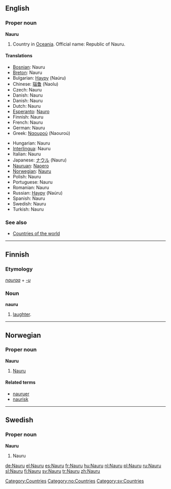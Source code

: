 ==English==
{{wikipedia}}
===Proper noun===
'''Nauru'''

# Country in [[Oceania]]. Official name: Republic of Nauru.

====Translations====
{{top}}
*[[Bosnian]]: Nauru {{m}}
*[[Breton]]: Nauru
*Bulgarian: [[Науру]] (Naúru)
*Chinese: [[瑙鲁]] (Naolu)
*Czech: Nauru
*Danish: Nauru
*Danish: Nauru
*Dutch: Nauru
*[[Esperanto]]: [[Nauro]]
*Finnish: Nauru
*French: Nauru
*German: Nauru
*Greek: [[Ναουρού]] (Naouroú)
{{mid}}
*Hungarian: Nauru
*[[Interlingua]]: Nauru
*Italian: Nauru
*Japanese: [[ナウル]] (Nauru)
*[[Nauruan]]: [[Naoero]]
*[[Norwegian]]: [[#Norwegian|Nauru]]
*Polish: Nauru
*Portuguese: Nauru {{m}}
*Romanian: Nauru {{n}}
*Russian: [[Науру]] (Naúru)
*Spanish: Nauru {{m}}
*Swedish: Nauru
*Turkish: Nauru
{{bottom}}

===See also===
*[[Countries of the world]]

[[Category:Countries]]

----

==Finnish==
===Etymology===
''[[nauraa]]'' + ''[[-u#Finnish|-u]]''

===Noun===
'''nauru'''

# [[laughter]].

-----

==Norwegian==
===Proper noun===
[[Category:no:Countries]]
'''Nauru'''
#[[#English|Nauru]]
====Related terms====
*[[nauruer]]
*[[naurisk]]

----

==Swedish==
===Proper noun===
'''Nauru'''
#Nauru

[[Category:sv:Countries]]

[[de:Nauru]]
[[el:Nauru]]
[[es:Nauru]]
[[fr:Nauru]]
[[hu:Nauru]]
[[nl:Nauru]]
[[pl:Nauru]]
[[ru:Nauru]]
[[sl:Nauru]]
[[fi:Nauru]]
[[sv:Nauru]]
[[tr:Nauru]]
[[zh:Nauru]]